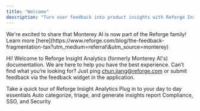 ```yaml
---
title: "Welcome"
description: "Turn user feedback into product insights with Reforge Insight Analytics"
---
```


<Info>
  We're excited to share that Monterey AI is now part of the Reforge family!
  Learn more
  [here](https://www.reforge.com/blog/the-feedback-fragmentation-tax?utm_medium=referral\&utm_source=monterey)
</Info>

Hi! Welcome to Reforge Insight Analytics (formerly Monterey AI's) documentation. We are here to help you have the best experience.
Can’t find what you’re looking for?
Just ping [chun.jiang@reforge.com](mailto:chun.jiang@reforge.com) or submit feedback via the feedback widget in the application.

<CardGroup>
  <Card title="Get Started" icon="compass" iconType="duotone" color="#7356BF" href="/quickstart">
    Take a quick tour of Reforge Insight Analytics
  </Card>

  <Card title="Integrations" icon="game-console-handheld-crank" href="/integrations" iconType="duotone" color="#FFC043">
    Plug in to your day to day essentials
  </Card>

  <Card title="Smart Insights" icon="microchip-ai" iconType="duotone" color="#276EF1" href="/themes">
    Auto categorize, triage, and generate insights report
  </Card>

  <Card title="Security" icon="message-lines" iconType="duotone" color="#3AA76D" href="/security/security-overview">
    Compliance, SSO, and Security
  </Card>
</CardGroup>